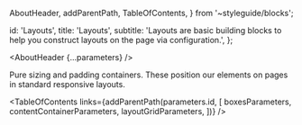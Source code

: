 
  AboutHeader,
  addParentPath,
  TableOfContents,
} from '~styleguide/blocks';


  id: 'Layouts',
  title: 'Layouts',
  subtitle:
    'Layouts are basic building blocks to help you construct layouts on the page via configuration.',
};

<Meta title="Layouts/About" />

<AboutHeader {...parameters} />

Pure sizing and padding containers. These position our elements on pages in standard responsive layouts.

<TableOfContents
  links={addParentPath(parameters.id, [
    boxesParameters,
    contentContainerParameters,
    layoutGridParameters,
  ])}
/>
